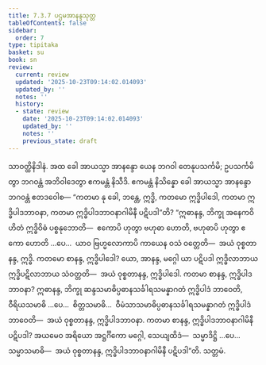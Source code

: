 ```yaml
---
title: 7.3.7 ပဌမအာနန္ဒသုတ္တ
tableOfContents: false
sidebar:
  order: 7
type: tipitaka
basket: su
book: sn
review:
  current: review
  updated: '2025-10-23T09:14:02.014093'
  updated_by: ''
  notes: ''
  history:
  - state: review
    date: '2025-10-23T09:14:02.014093'
    updated_by: ''
    notes: ''
    previous_state: draft
---
```



<ReviewStatus review={frontmatter.review} showDetails={true} />

<HypothesisAnnotation frontmatter={frontmatter} />

<DynamicBreadcrumb />

<Division number="839" book="sn" e="ch" v="18" p="409">

<Paragraph number="1488" book="sn">
သာဝတ္ထိနိဒါနံ. အထ ခေါ အာယသ္မာ အာနန္ဒော ယေန ဘဂဝါ တေနုပသင်္ကမိ; ဥပသင်္ကမိတွာ ဘဂဝန္တံ အဘိဝါဒေတွာ ဧကမန္တံ နိသီဒိ. ဧကမန္တံ နိသိန္နော ခေါ အာယသ္မာ အာနန္ဒော ဘဂဝန္တံ ဧတဒဝေါစ—
</Paragraph>

<Paragraph number="1489" book="sn">
“ကတမာ နု ခေါ, ဘန္တေ, ဣဒ္ဓိ, ကတမော ဣဒ္ဓိပါဒေါ, ကတမာ ဣဒ္ဓိပါဒဘာဝနာ, ကတမာ ဣဒ္ဓိပါဒဘာဝနာဂါမိနီ ပဋိပဒါ”တိ? “ဣဓာနန္ဒ, ဘိက္ခု အနေကဝိဟိတံ ဣဒ္ဓိဝိဓံ ပစ္စနုဘောတိ—  ဧကောပိ ဟုတွာ ဗဟုဓာ ဟောတိ, ဗဟုဓာပိ ဟုတွာ ဧကော ဟောတိ …ပေ…  ယာဝ ဗြဟ္မလောကာပိ ကာယေန ဝသံ ဝတ္တေတိ—  အယံ ဝုစ္စတာနန္ဒ, ဣဒ္ဓိ.
</Paragraph>

<Paragraph number="1490" book="sn">
ကတမော စာနန္ဒ, ဣဒ္ဓိပါဒေါ? ယော, အာနန္ဒ, မဂ္ဂေါ ယာ ပဋိပဒါ ဣဒ္ဓိလာဘာယ ဣဒ္ဓိပဋိလာဘာယ သံဝတ္တတိ—  အယံ ဝုစ္စတာနန္ဒ, ဣဒ္ဓိပါဒေါ.
</Paragraph>

<Paragraph number="1491" book="sn">
ကတမာ စာနန္ဒ, ဣဒ္ဓိပါဒဘာဝနာ? ဣဓာနန္ဒ, ဘိက္ခု ဆန္ဒသမာဓိပ္ပဓာနသင်္ခါရသမန္နာဂတံ ဣဒ္ဓိပါဒံ ဘာဝေတိ, ဝီရိယသမာဓိ …ပေ…  စိတ္တသမာဓိ…  ဝီမံသာသမာဓိပ္ပဓာနသင်္ခါရသမန္နာဂတံ ဣဒ္ဓိပါဒံ ဘာဝေတိ—  အယံ ဝုစ္စတာနန္ဒ, ဣဒ္ဓိပါဒဘာဝနာ.
</Paragraph>

<Paragraph number="1492" book="sn">
ကတမာ စာနန္ဒ, ဣဒ္ဓိပါဒဘာဝနာဂါမိနီ ပဋိပဒါ? အယမေဝ အရိယော အဋ္ဌင်္ဂိကော မဂ္ဂေါ, သေယျထိဒံ—  သမ္မာဒိဋ္ဌိ …ပေ…  သမ္မာသမာဓိ—  အယံ ဝုစ္စတာနန္ဒ, ဣဒ္ဓိပါဒဘာဝနာဂါမိနီ ပဋိပဒါ”တိ.

</Paragraph>
</Division>

<Paragraph number="1493" type="center" book="sn">
သတ္တမံ.
</Paragraph>